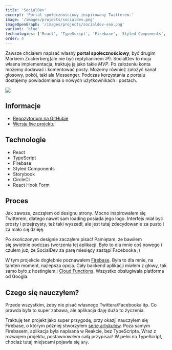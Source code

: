 ```yaml
---
title: 'SocialDev'
excerpt: 'Portal społecznościowy inspirowany Twitterem.'
image: '/images/projects/socialdev.png'
imageOpenGraph: '/images/projects/socialdev-seo.png'
variant: 'blue'
technologies: ['React', 'TypeScript', 'Firebase', 'Styled Components', 'Storybook']
order: 4
---
```


Zawsze chciałem napisać własny **portal społecznościowy**, być drugim Markiem Zuckerberg(ale nie być reptylianinem :P). SocialDev to moja własna implementacja, traktuję ją jako takie _MVP_. Po założeniu konta możemy dodawać i komentować posty. Możemy również założyć kanał głosowy, pokój, taki ala Messenger. Podczas korzystania z portalu dostajemy powiadomienia o nowych użytkownikach i postach.

![](/images/socialdev.png)

## Informacje

- [Repozytorium na GitHubie](https://github.com/olafsulich/SocialDev-Firebase)
- [Wersja live projektu](https://social-dev-dcf2d.firebaseapp.com/)

## Technologie

- React
- TypeScript
- Firebase
- Styled Components
- Storybook
- CircleCI
- React Hook Form

## Proces

Jak zawsze, zacząłem od designu strony. Mocno inspirowałem się Twitterem, dlatego nawet sam loading posiada jego logo. Interfejs miał być prosty i przejrzysty, też taki wyszedł, ale jest tutaj zdecydowanie za pusto i za mało się dzieję.

Po skończonym designie zacząłem pisać! Pamiętam, że bawiłem się świetnie podczas tworzenia tej aplikacji. Było to dla mnie coś nowego i czułem już, że SocialDev za parę miesięcy zastąpi Facebooka ;)

W tym projekcie dogłębnie poznawałem [Firebase](https://firebase.google.com/). Była to dla mnie, na tamten moment, najlepsza opcja. Cały backend aplikacji miałem z głowy, tak samo było z hostingiem i [Cloud Functions](https://firebase.google.com/docs/functions). Wszystko obsługiwała platforma od Googla.

## Czego się nauczyłem?

Przede wszystkim, żeby nie pisać własnego Twittera/Facebooka itp. Co prawda była to super zabawa, ale aplikacja daję dużo to życzenia.

Traktuję ten projekt jako super przygodę, przy okazji nauczyłem się Firebase, o którym później stworzyłem [serię artykułów](https://frontlive.pl/kategorie/firebase). Poza samym Firebasem, aplikacja była napisana w Reakcie, bez TypeScripta. Wraz z rozwojem projektu, postawnowiłem całą przypisać! W pełni na TypeScript, chociaż tutaj miejscami pojawia się `any`.
